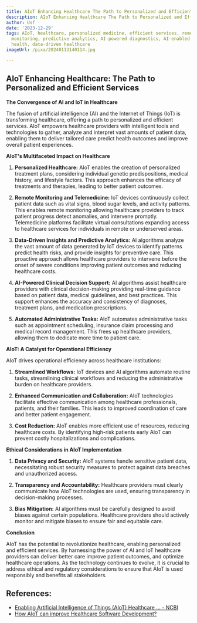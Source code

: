 ```yaml
---
title: AIoT Enhancing Healthcare The Path to Personalized and Efficient Services
description: AIoT Enhancing Healthcare The Path to Personalized and Efficient Services
author: Usf
date: '2023-12-29'
tags: AIoT, healthcare, personalized medicine, efficient services, remote patient
  monitoring, predictive analytics, AI-powered diagnostics, AI-enabled surgery, digital
  health, data-driven healthcare
imageUrl: /pixa/20240113140114.jpg

---
```

## AIoT Enhancing Healthcare: The Path to Personalized and  Efficient Services

**The Convergence of  AI and IoT  in Healthcare**

The  fusion of artificial intelligence (AI) and the Internet  of Things (IoT) is transforming healthcare, offering a path to personalized and efficient services. AIoT empowers healthcare providers with intelligent tools  and technologies to gather, analyze and interpret vast  amounts of patient  data, enabling them to deliver tailored care predict health outcomes and improve overall patient experiences.

**AIoT's Multifaceted Impact on Healthcare**

1. **Personalized Healthcare:** AIoT enables  the creation of personalized treatment plans, considering individual genetic predispositions, medical history, and lifestyle factors. This approach enhances the efficacy of treatments and therapies, leading  to better patient outcomes.

2. **Remote Monitoring and Telemedicine:** IoT devices continuously collect patient data such as vital signs, blood  sugar levels, and activity  patterns. This enables remote monitoring allowing healthcare providers to  track patient progress detect anomalies, and intervene promptly. Telemedicine platforms facilitate virtual consultations expanding access to  healthcare  services  for individuals in remote or underserved areas.

3. **Data-Driven Insights and  Predictive Analytics:** AI algorithms analyze the vast amount of data generated by IoT  devices to identify patterns predict health risks, and provide insights for preventive care. This proactive approach allows healthcare providers to intervene  before the onset of severe  conditions improving patient outcomes and reducing healthcare  costs.

4. **AI-Powered Clinical  Decision Support:** AI algorithms assist healthcare  providers with clinical decision-making providing real-time guidance based on patient data, medical guidelines, and best practices. This support enhances the accuracy and consistency of  diagnoses, treatment plans,  and medication prescriptions.

5. **Automated Administrative Tasks:** AIoT automates administrative tasks such as appointment scheduling, insurance claim processing and medical record management. This frees up healthcare providers, allowing them to dedicate more time to patient care.

**AIoT: A Catalyst for Operational Efficiency**

AIoT drives operational efficiency across  healthcare institutions:

1. **Streamlined Workflows:** IoT devices and AI algorithms automate routine tasks, streamlining clinical workflows and  reducing  the administrative burden on healthcare providers.

2. **Enhanced Communication and Collaboration:** AIoT  technologies facilitate effective communication among  healthcare professionals, patients, and  their  families. This leads to  improved  coordination of care and better patient  engagement.

3. **Cost Reduction:** AIoT enables more  efficient use of resources, reducing healthcare costs. By identifying high-risk patients early AIoT can  prevent costly hospitalizations and complications.

**Ethical Considerations in AIoT Implementation**

1.  **Data Privacy and Security:** AIoT systems handle sensitive patient data, necessitating robust  security measures to protect against data breaches  and unauthorized access.

2. **Transparency and Accountability:** Healthcare providers must clearly communicate how AIoT technologies are used,  ensuring transparency  in decision-making processes.

3. **Bias Mitigation:** AI algorithms must be  carefully designed to avoid biases against certain populations.  Healthcare providers should actively monitor and mitigate biases to ensure fair and equitable care.

**Conclusion**

AIoT has the potential to revolutionize healthcare,  enabling personalized and efficient services. By harnessing  the power of  AI and  IoT healthcare providers can  deliver better care improve patient outcomes, and optimize healthcare operations. As the technology continues to evolve, it is crucial to address ethical and regulatory considerations to ensure that AIoT is used responsibly and benefits all stakeholders.

## References:
- [Enabling Artificial Intelligence of Things (AIoT) Healthcare ... - NCBI](https://www.ncbi.nlm.nih.gov/pmc/articles/PMC9998155/)
- [How AIoT can improve Healthcare Software Development?](https://www.ifourtechnolab.com/blog/how-aiot-can-improve-healthcare-software-development)

